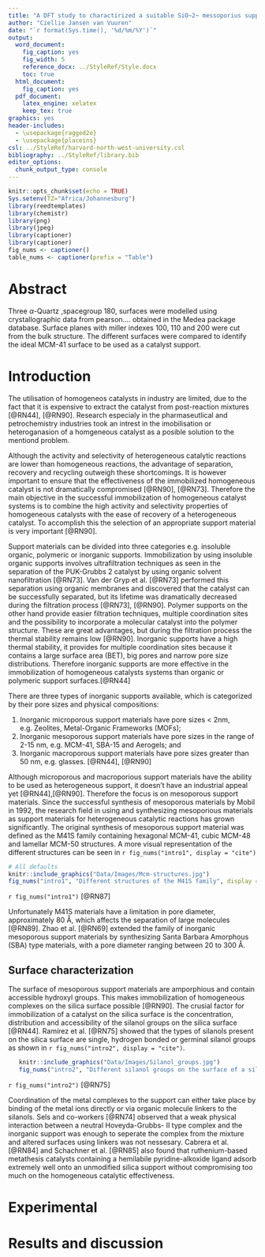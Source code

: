 ```yaml
---
title: "A DFT study to charactirized a suitable SiO~2~ messoporius support surface"
author: "Ciellie Jansen van Vuuren"
date: "`r format(Sys.time(), '%d/%m/%Y')`"
output:
  word_document:
    fig_caption: yes
    fig_width: 5
    reference_docx: ../StyleRef/Style.docx
    toc: true
  html_document:
    fig_caption: yes
  pdf_document:
    latex_engine: xelatex
    keep_tex: true
graphics: yes
header-includes:
  - \usepackage{ragged2e}
  - \usepackage{placeins}
csl: ../StyleRef/harvard-north-west-university.csl
bibliography: ../StyleRef/library.bib
editor_options: 
  chunk_output_type: console
---
```


```r
knitr::opts_chunk$set(echo = TRUE)
Sys.setenv(TZ="Africa/Johannesburg")
library(reedtemplates)
library(chemistr)
library(png)
library(jpeg)
library(captioner)
library(captioner)
fig_nums <- captioner()
table_nums <- captioner(prefix = "Table")
```

#####

# Abstract

Three $\alpha$-Quartz ,spacegroup 180, surfaces were modelled using crystallographic data from pearson…. obtained in the Medea package database. Surface planes with miller indexes 100, 110 and 200 were cut from the bulk structure. The different surfaces were compared to identify the ideal MCM-41 surface to be used as a catalyst support.

# Introduction

The utilisation of homogeneos catalysts in industry are limited, due to the fact that it is expensive to extract the catalyst from post-reaction mixtures [@RN44], [@RN90]. Research especialy in the pharmaseutlical and petrochemistry industries took an intrest in the imobilisation or heteroganasion of a homgeneous catalyst as a posible solution to the mentiond problem. 

Although the activity and selectivity of heterogeneous catalytic reactions are lower than homogeneous reactions,  the advantage of separation, recovery and recycling outweigh these shortcomings. It is however important to ensure that the effectiveness of the immobilized homogeneous catalyst is not dramatically compromised [@RN90], [@RN73]. Therefore the main objective in the successful immobilization of homogeneous catalyst systems is to combine the high activity and selectivity properties of homogeneous catalysts with the ease of recovery of a heterogeneous catalyst. To accomplish this the selection of an appropriate support material is very important [@RN90]. 

Support materials can be divided into three categories e.g. insoluble organic, polymeric or inorganic supports. Immobilization by using insoluble organic supports involves ultrafiltration techniques as seen in the separation of the PUK-Grubbs 2 catalyst by using organic solvent nanofiltration [@RN73]. Van der Gryp et al. [@RN73] performed this separation using organic membranes and discovered that the catalyst can be successfully separated, but its lifetime was dramatically decreased during the filtration process [@RN73], [@RN90]. Polymer supports on the other hand provide easier filtration techniques, multiple coordination sites and the possibility to incorporate a molecular catalyst into the polymer structure. These are great advantages, but during the filtration process the thermal stability remains low [@RN90]. Inorganic supports have a high thermal stability, it provides for multiple coordination sites because it contains a large surface area (BET), big pores and narrow pore size distributions. Therefore inorganic supports are more effective in the immobilization of homogeneous catalysts systems than organic or polymeric support surfaces.[@RN44]

There are three types of inorganic supports available, which is categorized by their pore sizes and physical compositions:

1. Inorganic microporous support materials have pore sizes < 2nm, e.g. Zeolites, Metal-Organic Frameworks (MOFs);
2. Inorganic mesoporous support materials have pore sizes in the range of 2-15 nm, e.g. MCM-41, SBA-15 and Aerogels; and 
3. Inorganic macroporous support materials have pore sizes greater than 50 nm, e.g. glasses. [@RN44], [@RN90] 

Although microporous and macroporious support materials have the ability to be used as heterogeneous support, it doesn’t have an industrial appeal yet [@RN44],[@RN90]. Therefore the focus is on mesoporous support materials. Since the successful synthesis of mesoporous materials by Mobil in 1992, the research field in using and synthesizing mesoporious materials as support materials for heterogeneous catalytic reactions has grown significantly. The original synthesis of mesoporous support material was defined as the M41S family containing hexagonal MCM-41, cubic MCM-48 and lamellar MCM-50 structures. A more visual representation of the different structures can be seen in `r fig_nums("intro1", display = "cite")`

```r

# All defaults
knitr::include_graphics("Data/Images/Mcm-structures.jpg")
fig_nums("intro1", "Different structures of the M41S family", display = FALSE)

```

####### `r fig_nums("intro1")` [@RN87]

Unfortunately M41S materials have a limitation in pore diameter, approximately 80 Å, which affects the separation of large molecules [@RN89]. Zhao et al. [@RN69] extended the family of inorganic mesoporous support materials by synthesizing Santa Barbara Amorphous (SBA) type materials, with a pore diameter ranging between 20 to 300 Å.

## Surface characterization
The surface of mesoporous support materials are amporphious and contain accessible hydroxyl groups. This makes immobilization of homogeneous complexes on the silica surface possible [@RN90]. The crusial factor for immobilization of a catalyst on the silica surface is the concentration, distribution and accessibility of the silanol groups on the silica surface [@RN44]. Ramírez et al. [@RN75] showed that the types of silanols present on the silica surface are single, hydrogen bonded or germinal silanol groups as shown in `r fig_nums("intro2", display = "cite")`.

```r
   knitr::include_graphics("Data/Images/Silanol_groups.jpg")
   fig_nums("intro2", "Different silanol groups on the surface of a silica support: (a) single, (b) hydrogen bonded and (c) geminal silanol groups", display = FALSE)
```

####### `r fig_nums("intro2")` [@RN75]

Coordination of the metal complexes to the support can either take place by binding of the metal ions directly or via organic molecule linkers to the silanols. Sels and co-workers [@RN74] observed that a weak physical interaction between a neutral Hoveyda-Grubbs- II type complex and the inorganic support was enough to seperate the complex from the mixture and altered surfaces using linkers was not nessesary. Cabrera et al. [@RN84] and Schachner et al. [@RN85] also found that ruthenium-based metathesis catalysts containing a hemilabile pyridine-alkoxide ligand adsorb extremely well onto an unmodified silica support without compromising too much on the homogeneous catalytic effectiveness.

# Experimental


# Results and discussion






